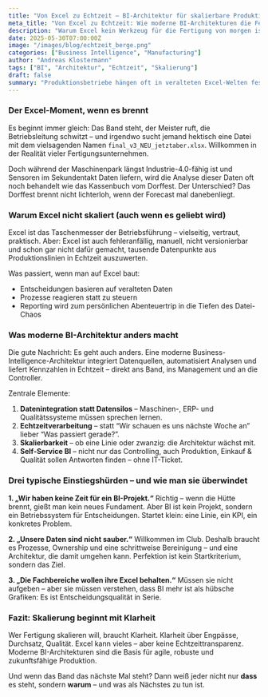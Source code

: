 ```yaml
---
title: "Von Excel zu Echtzeit – BI-Architektur für skalierbare Produktionsprozesse"
meta_title: "Von Excel zu Echtzeit: Wie moderne BI-Architekturen die Fertigung skalierbar machen"
description: "Warum Excel kein Werkzeug für die Fertigung von morgen ist – und wie BI-Architekturen helfen, Prozesse in Echtzeit zu verstehen und zu steuern."
date: 2025-05-30T07:00:00Z
image: "/images/blog/echtzeit_berge.png"
categories: ["Business Intelligence", "Manufacturing"]
author: "Andreas Klostermann"
tags: ["BI", "Architektur", "Echtzeit", "Skalierung"]
draft: false
summary: "Produktionsbetriebe hängen oft in veralteten Excel-Welten fest – bis etwas schiefgeht. Moderne BI-Architekturen ermöglichen skalierbare, agile Steuerung in Echtzeit. Wir zeigen, wie der Umstieg gelingt."
---
```


### Der Excel-Moment, wenn es brennt

Es beginnt immer gleich: Das Band steht, der Meister ruft, die Betriebsleitung schwitzt – und irgendwo sucht jemand hektisch eine Datei mit dem vielsagenden Namen `final_v3_NEU_jetztaber.xlsx`. Willkommen in der Realität vieler Fertigungsunternehmen.

Doch während der Maschinenpark längst Industrie-4.0-fähig ist und Sensoren im Sekundentakt Daten liefern, wird die Analyse dieser Daten oft noch behandelt wie das Kassenbuch vom Dorffest. Der Unterschied? Das Dorffest brennt nicht lichterloh, wenn der Forecast mal danebenliegt.

### Warum Excel nicht skaliert (auch wenn es geliebt wird)

Excel ist das Taschenmesser der Betriebsführung – vielseitig, vertraut, praktisch. Aber: Excel ist auch fehleranfällig, manuell, nicht versionierbar und schon gar nicht dafür gemacht, tausende Datenpunkte aus Produktionslinien in Echtzeit auszuwerten.

Was passiert, wenn man auf Excel baut:
- Entscheidungen basieren auf veralteten Daten
- Prozesse reagieren statt zu steuern
- Reporting wird zum persönlichen Abenteuertrip in die Tiefen des Datei-Chaos

### Was moderne BI-Architektur anders macht

Die gute Nachricht: Es geht auch anders. Eine moderne Business-Intelligence-Architektur integriert Datenquellen, automatisiert Analysen und liefert Kennzahlen in Echtzeit – direkt ans Band, ins Management und an die Controller.

Zentrale Elemente:
1. **Datenintegration statt Datensilos** – Maschinen-, ERP- und Qualitätssysteme müssen sprechen lernen.
2. **Echtzeitverarbeitung** – statt “Wir schauen es uns nächste Woche an” lieber “Was passiert gerade?”.
3. **Skalierbarkeit** – ob eine Linie oder zwanzig: die Architektur wächst mit.
4. **Self-Service BI** – nicht nur das Controlling, auch Produktion, Einkauf & Qualität sollen Antworten finden – ohne IT-Ticket.

### Drei typische Einstiegshürden – und wie man sie überwindet

**1. „Wir haben keine Zeit für ein BI-Projekt.“**
Richtig – wenn die Hütte brennt, gießt man kein neues Fundament. Aber BI ist kein Projekt, sondern ein Betriebssystem für Entscheidungen. Startet klein: eine Linie, ein KPI, ein konkretes Problem.

**2. „Unsere Daten sind nicht sauber.“**
Willkommen im Club. Deshalb braucht es Prozesse, Ownership und eine schrittweise Bereinigung – und eine Architektur, die damit umgehen kann. Perfektion ist kein Startkriterium, sondern das Ziel.

**3. „Die Fachbereiche wollen ihre Excel behalten.“**
Müssen sie nicht aufgeben – aber sie müssen verstehen, dass BI mehr ist als hübsche Grafiken: Es ist Entscheidungsqualität in Serie.

### Fazit: Skalierung beginnt mit Klarheit

Wer Fertigung skalieren will, braucht Klarheit. Klarheit über Engpässe, Durchsatz, Qualität. Excel kann vieles – aber keine Echtzeittransparenz. Moderne BI-Architekturen sind die Basis für agile, robuste und zukunftsfähige Produktion.

Und wenn das Band das nächste Mal steht? Dann weiß jeder nicht nur **dass** es steht, sondern **warum** – und was als Nächstes zu tun ist.
